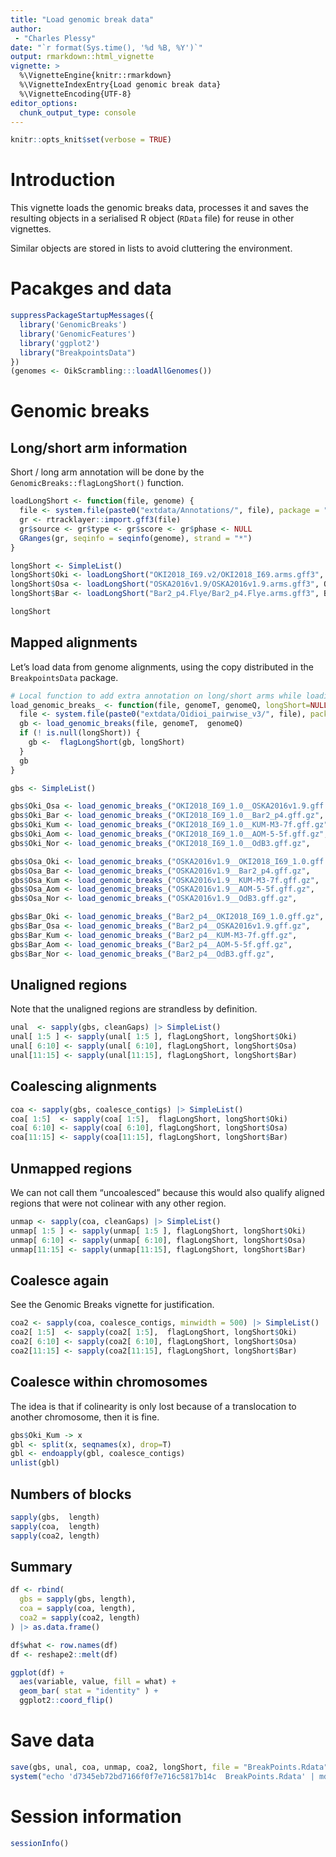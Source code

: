 ```yaml
---
title: "Load genomic break data"
author: 
 - "Charles Plessy"
date: "`r format(Sys.time(), '%d %B, %Y')`"
output: rmarkdown::html_vignette
vignette: >
  %\VignetteEngine{knitr::rmarkdown}
  %\VignetteIndexEntry{Load genomic break data}
  %\VignetteEncoding{UTF-8}
editor_options: 
  chunk_output_type: console
---
```


```r
knitr::opts_knit$set(verbose = TRUE)
```

Introduction
============

This vignette loads the genomic breaks data, processes it and saves the
resulting objects in a serialised R object (`RData` file) for reuse in other
vignettes.

Similar objects are stored in lists to avoid cluttering the environment.

Pacakges and data
=================


```r
suppressPackageStartupMessages({
  library('GenomicBreaks')
  library('GenomicFeatures')
  library('ggplot2')
  library("BreakpointsData")
})
(genomes <- OikScrambling:::loadAllGenomes())
```

Genomic breaks
==============

Long/short arm information
--------------------------

Short / long arm annotation will be done by the `GenomicBreaks::flagLongShort()`
function.

```r

loadLongShort <- function(file, genome) {
  file <- system.file(paste0("extdata/Annotations/", file), package = "BreakpointsData")
  gr <- rtracklayer::import.gff3(file)
  gr$source <- gr$type <- gr$score <- gr$phase <- NULL
  GRanges(gr, seqinfo = seqinfo(genome), strand = "*")
}

longShort <- SimpleList()
longShort$Oki <- loadLongShort("OKI2018_I69.v2/OKI2018_I69.arms.gff3", OKI2018_I69)
longShort$Osa <- loadLongShort("OSKA2016v1.9/OSKA2016v1.9.arms.gff3", OSKA2016v1.9)
longShort$Bar <- loadLongShort("Bar2_p4.Flye/Bar2_p4.Flye.arms.gff3", Bar2_p4)

longShort
```

Mapped alignments
-----------------

Let's load data from genome alignments, using the copy distributed in the
`BreakpointsData` package.

```r
# Local function to add extra annotation on long/short arms while loading data
load_genomic_breaks_ <- function(file, genomeT, genomeQ, longShort=NULL) {
  file <- system.file(paste0("extdata/Oidioi_pairwise_v3/", file), package = "BreakpointsData")
  gb <- load_genomic_breaks(file, genomeT,  genomeQ)
  if (! is.null(longShort)) {
    gb <-  flagLongShort(gb, longShort)
  }
  gb
}

gbs <- SimpleList()

gbs$Oki_Osa <- load_genomic_breaks_("OKI2018_I69_1.0__OSKA2016v1.9.gff.gz", OKI2018_I69,  OSKA2016v1.9, longShort$Oki)
gbs$Oki_Bar <- load_genomic_breaks_("OKI2018_I69_1.0__Bar2_p4.gff.gz",      OKI2018_I69,  Bar2_p4,      longShort$Oki)
gbs$Oki_Kum <- load_genomic_breaks_("OKI2018_I69_1.0__KUM-M3-7f.gff.gz",    OKI2018_I69,  KUM_M3,       longShort$Oki)
gbs$Oki_Aom <- load_genomic_breaks_("OKI2018_I69_1.0__AOM-5-5f.gff.gz",     OKI2018_I69,  AOM_5,        longShort$Oki)
gbs$Oki_Nor <- load_genomic_breaks_("OKI2018_I69_1.0__OdB3.gff.gz",         OKI2018_I69,  OdB3,         longShort$Oki)

gbs$Osa_Oki <- load_genomic_breaks_("OSKA2016v1.9__OKI2018_I69_1.0.gff.gz", OSKA2016v1.9, OKI2018_I69,  longShort$Osa)
gbs$Osa_Bar <- load_genomic_breaks_("OSKA2016v1.9__Bar2_p4.gff.gz",         OSKA2016v1.9, Bar2_p4,      longShort$Osa)
gbs$Osa_Kum <- load_genomic_breaks_("OSKA2016v1.9__KUM-M3-7f.gff.gz",       OSKA2016v1.9, KUM_M3,       longShort$Osa)
gbs$Osa_Aom <- load_genomic_breaks_("OSKA2016v1.9__AOM-5-5f.gff.gz",        OSKA2016v1.9, AOM_5,        longShort$Osa)
gbs$Osa_Nor <- load_genomic_breaks_("OSKA2016v1.9__OdB3.gff.gz",            OSKA2016v1.9, OdB3,         longShort$Osa)

gbs$Bar_Oki <- load_genomic_breaks_("Bar2_p4__OKI2018_I69_1.0.gff.gz",      Bar2_p4,     OKI2018_I69,   longShort$Bar)
gbs$Bar_Osa <- load_genomic_breaks_("Bar2_p4__OSKA2016v1.9.gff.gz",         Bar2_p4,     OSKA2016v1.9,  longShort$Bar)
gbs$Bar_Kum <- load_genomic_breaks_("Bar2_p4__KUM-M3-7f.gff.gz",            Bar2_p4,     KUM_M3,        longShort$Bar)
gbs$Bar_Aom <- load_genomic_breaks_("Bar2_p4__AOM-5-5f.gff.gz",             Bar2_p4,     AOM_5,         longShort$Bar)
gbs$Bar_Nor <- load_genomic_breaks_("Bar2_p4__OdB3.gff.gz",                 Bar2_p4,     OdB3,          longShort$Bar)
```

Unaligned regions
-----------------

Note that the unaligned regions are strandless by definition.

```r
unal  <- sapply(gbs, cleanGaps) |> SimpleList()
unal[ 1:5 ] <- sapply(unal[ 1:5 ], flagLongShort, longShort$Oki)
unal[ 6:10] <- sapply(unal[ 6:10], flagLongShort, longShort$Osa)
unal[11:15] <- sapply(unal[11:15], flagLongShort, longShort$Bar)
```

Coalescing alignments
---------------------

```r
coa <- sapply(gbs, coalesce_contigs) |> SimpleList()
coa[ 1:5]  <- sapply(coa[ 1:5],  flagLongShort, longShort$Oki)
coa[ 6:10] <- sapply(coa[ 6:10], flagLongShort, longShort$Osa)
coa[11:15] <- sapply(coa[11:15], flagLongShort, longShort$Bar)
```

Unmapped regions
----------------

We can not call them “uncoalesced” because this would also qualify aligned
regions that were not colinear with any other region.

```r
unmap <- sapply(coa, cleanGaps) |> SimpleList()
unmap[ 1:5 ] <- sapply(unmap[ 1:5 ], flagLongShort, longShort$Oki)
unmap[ 6:10] <- sapply(unmap[ 6:10], flagLongShort, longShort$Osa)
unmap[11:15] <- sapply(unmap[11:15], flagLongShort, longShort$Bar)
```

Coalesce again
--------------

See the Genomic Breaks vignette for justification.

```r
coa2 <- sapply(coa, coalesce_contigs, minwidth = 500) |> SimpleList()
coa2[ 1:5]  <- sapply(coa2[ 1:5],  flagLongShort, longShort$Oki)
coa2[ 6:10] <- sapply(coa2[ 6:10], flagLongShort, longShort$Osa)
coa2[11:15] <- sapply(coa2[11:15], flagLongShort, longShort$Bar)
```

Coalesce within chromosomes
---------------------------

The idea is that if colinearity is only lost because of a translocation to
another chromosome, then it is fine.

```r
gbs$Oki_Kum -> x
gbl <- split(x, seqnames(x), drop=T)
gbl <- endoapply(gbl, coalesce_contigs)
unlist(gbl)
```

Numbers of blocks
-----------------

```r
sapply(gbs,  length)
sapply(coa,  length)
sapply(coa2, length)
```

Summary
-------

```r
df <- rbind(
  gbs = sapply(gbs, length),
  coa = sapply(coa, length),
  coa2 = sapply(coa2, length)
) |> as.data.frame()

df$what <- row.names(df)
df <- reshape2::melt(df)

ggplot(df) +
  aes(variable, value, fill = what) +
  geom_bar( stat = "identity" ) +
  ggplot2::coord_flip()
```

Save data
=========

```r
save(gbs, unal, coa, unmap, coa2, longShort, file = "BreakPoints.Rdata")
system("echo 'd7345eb72bd7166f0f7e716c5817b14c  BreakPoints.Rdata' | md5sum -c", intern = TRUE)
```

Session information
===================

```r
sessionInfo()
```
